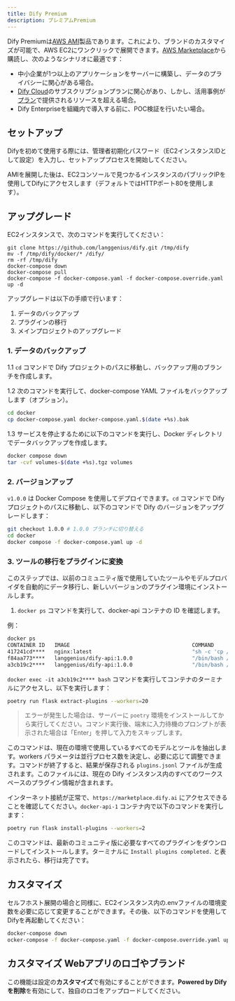 ```yaml
---
title: Dify Premium
description: プレミアムPremium
---
```



Dify Premiumは[AWS AMI](https://docs.aws.amazon.com/ja_jp/AWSEC2/latest/UserGuide/ec2-instances-and-amis.html)製品であります。これにより、ブランドのカスタマイズが可能で、AWS EC2にワンクリックで展開できます。[AWS Marketplace](https://aws.amazon.com/marketplace/pp/prodview-t22mebxzwjhu6)から購読し、次のようなシナリオに最適です：

* 中小企業が1つ以上のアプリケーションをサーバーに構築し、データのプライバシーに関心がある場合。
* [Dify Cloud](/ja-jp/getting-started/cloud)のサブスクリプションプランに関心があり、しかし、活用事例が[プラン](https://dify.ai/pricing)で提供されるリソースを超える場合。
* Dify Enterpriseを組織内で導入する前に、POC検証を行いたい場合。

## セットアップ

Difyを初めて使用する際には、管理者初期化パスワード（EC2インスタンスIDとして設定）を入力し、セットアッププロセスを開始してください。

AMIを展開した後は、EC2コンソールで見つかるインスタンスのパブリックIPを使用してDifyにアクセスします（デフォルトではHTTPポート80を使用します）。

## アップグレード

EC2インスタンスで、次のコマンドを実行してください：

```
git clone https://github.com/langgenius/dify.git /tmp/dify
mv -f /tmp/dify/docker/* /dify/
rm -rf /tmp/dify
docker-compose down
docker-compose pull
docker-compose -f docker-compose.yaml -f docker-compose.override.yaml up -d
```

<Accordion title="コミュニティ版を v1.0.0 にアップグレードする">

アップグレードは以下の手順で行います：

1. データのバックアップ
2. プラグインの移行
3. メインプロジェクトのアップグレード

### 1. データのバックアップ

1.1 `cd` コマンドで Dify プロジェクトのパスに移動し、バックアップ用のブランチを作成します。

1.2 次のコマンドを実行して、docker-compose YAML ファイルをバックアップします（オプション）。

```bash
cd docker
cp docker-compose.yaml docker-compose.yaml.$(date +%s).bak
```

1.3 サービスを停止するために以下のコマンドを実行し、Docker ディレクトリでデータバックアップを作成します。

```bash
docker compose down
tar -cvf volumes-$(date +%s).tgz volumes
```

### 2. バージョンアップ

`v1.0.0` は Docker Compose を使用してデプロイできます。`cd` コマンドで Dify プロジェクトのパスに移動し、以下のコマンドで Dify のバージョンをアップグレードします：

```bash
git checkout 1.0.0 # 1.0.0 ブランチに切り替える
cd docker
docker compose -f docker-compose.yaml up -d
```

### 3. ツールの移行をプラグインに変換

このステップでは、以前のコミュニティ版で使用していたツールやモデルプロバイダを自動的にデータ移行し、新しいバージョンのプラグイン環境にインストールします。

1. `docker ps` コマンドを実行して、docker-api コンテナの ID を確認します。

例：

```bash
docker ps
CONTAINER ID   IMAGE                                       COMMAND                  CREATED       STATUS                 PORTS                                                                                                                             NAMES
417241cd****   nginx:latest                                "sh -c 'cp /docker-e…"   3 hours ago   Up 3 hours             0.0.0.0:80->80/tcp, :::80->80/tcp, 0.0.0.0:443->443/tcp, :::443->443/tcp                                                          docker-nginx-1
f84aa773****   langgenius/dify-api:1.0.0                   "/bin/bash /entrypoi…"   3 hours ago   Up 3 hours             5001/tcp                                                                                                                          docker-worker-1
a3cb19c2****   langgenius/dify-api:1.0.0                   "/bin/bash /entrypoi…"   3 hours ago   Up 3 hours             5001/tcp                                                                                                                          docker-api-1
```

`docker exec -it a3cb19c2**** bash` コマンドを実行してコンテナのターミナルにアクセスし、以下を実行します：

```bash
poetry run flask extract-plugins --workers=20
```

> エラーが発生した場合は、サーバーに `poetry` 環境をインストールしてから実行してください。コマンド実行後、端末に入力待機のプロンプトが表示された場合は「Enter」を押して入力をスキップします。

このコマンドは、現在の環境で使用しているすべてのモデルとツールを抽出します。workers パラメータは並行プロセス数を決定し、必要に応じて調整できます。コマンドが終了すると、結果が保存される `plugins.jsonl` ファイルが生成されます。このファイルには、現在の Dify インスタンス内のすべてのワークスペースのプラグイン情報が含まれます。

インターネット接続が正常で、`https://marketplace.dify.ai` にアクセスできることを確認してください。`docker-api-1` コンテナ内で以下のコマンドを実行します：

```bash
poetry run flask install-plugins --workers=2
```

このコマンドは、最新のコミュニティ版に必要なすべてのプラグインをダウンロードしてインストールします。ターミナルに `Install plugins completed.` と表示されたら、移行は完了です。

</Accordion>


## カスタマイズ

セルフホスト展開の場合と同様に、EC2インスタンス内の.envファイルの環境変数を必要に応じて変更することができます。その後、以下のコマンドを使用してDifyを再起動してください：

```bash
docker-compose down
ocker-compose -f docker-compose.yaml -f docker-compose.override.yaml up -d
```

## カスタマイズ Webアプリのロゴやブランド

この機能は設定の**カスタマイズ**で有効にすることができます。**Powered by Difyを削除**を有効にして、独自のロゴをアップロードしてください。
